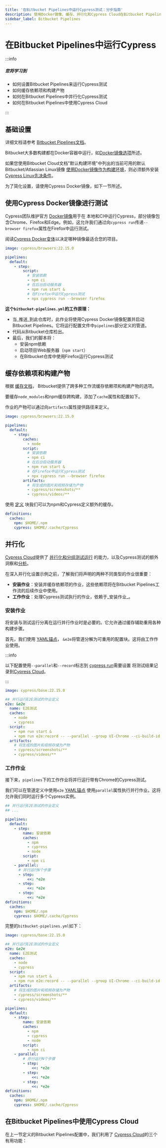 ```yaml
---
title: '在Bitbucket Pipelines中运行Cypress测试：分步指南'
description: 使用Docker镜像、缓存、并行化和Cypress Cloud在Bitbucket Pipelines中运行Cypress测试。
sidebar_label: Bitbucket Pipelines
---
```


<ProductHeading product="app" />

# 在Bitbucket Pipelines中运行Cypress

:::info

##### <Icon name="question-circle" color="#4BBFD2" /> 您将学习到

- 如何设置Bitbucket Pipelines来运行Cypress测试
- 如何缓存依赖项和构建产物
- 如何在Bitbucket Pipelines中并行化Cypress测试
- 如何在Bitbucket Pipelines中使用Cypress Cloud

:::

## 基础设置

详细文档请参考
[Bitbucket Pipelines文档](https://support.atlassian.com/bitbucket-cloud/docs/get-started-with-bitbucket-pipelines/)。

Bitbucket大多数构建都在Docker容器中运行，如[Docker镜像选项](https://support.atlassian.com/bitbucket-cloud/docs/docker-image-options/)所述。

如果您使用Bitbucket Cloud文档"默认构建环境"中列出的当前可用的默认Bitbucket/Atlassian Linux镜像
[使用Docker镜像作为构建环境](https://support.atlassian.com/bitbucket-cloud/docs/use-docker-images-as-build-environments/)，则必须额外安装[Cypress Linux先决条件](/app/get-started/install-cypress#Linux-Prerequisites)。

为了简化设置，请使用Cypress Docker镜像，如下一节所述。

## 使用Cypress Docker镜像进行测试

Cypress团队维护官方
[Docker镜像](https://github.com/cypress-io/cypress-docker-images)用于在
本地和CI中运行Cypress，部分镜像包含Chrome、Firefox和Edge。例如，这允许我们通过向`cypress run`传递`--browser firefox`属性在Firefox中运行测试。

阅读[Cypress Docker变体](/app/continuous-integration/overview#Cypress-Docker-variants)以决定哪种镜像最适合您的项目。

```yaml title="bitbucket-pipelines.yml"
image: cypress/browsers:22.15.0

pipelines:
  default:
    - step:
        script:
          # 安装依赖
          - npm ci
          # 在后台启动服务器
          - npm run start &
          # 在Firefox中运行Cypress测试
          - npx cypress run --browser firefox
```

**这个`bitbucket-pipelines.yml`的工作原理：**

- 当_推送_到此仓库时，此作业将使用Cypress Docker镜像配置并启动Bitbucket Pipelines。它将运行配置文件中`pipelines`部分定义的管道。
- 代码从Bitbucket仓库检出。
- 最后，我们的脚本将：
  - 安装npm依赖
  - 启动项目Web服务器（`npm start`）
  - 在Bitbucket仓库中使用Firefox运行Cypress测试

## 缓存依赖项和构建产物

根据
[缓存文档](https://support.atlassian.com/bitbucket-cloud/docs/cache-dependencies/)，
Bitbucket提供了跨多种工作流缓存依赖项和构建产物的选项。

要缓存`node_modules`和npm缓存跨构建，添加了`cache`属性和配置如下。

作业的产物可以通过向`artifacts`属性提供路径来定义。

```yaml title="bitbucket-pipelines.yml"
image: cypress/browsers:22.15.0

pipelines:
  default:
    - step:
        caches:
          - node
        script:
          # 安装依赖
          - npm ci
          # 在后台启动服务器
          - npm run start &
          # 在Firefox中运行Cypress测试
          - npx cypress run --browser firefox
        artifacts:
          # 将生成的图片和视频存储为产物
          - cypress/screenshots/**
          - cypress/videos/**
```

使用
[定义](https://support.atlassian.com/bitbucket-cloud/docs/configure-bitbucket-pipelinesyml/#Global-configuration-options)
块我们可以为npm和Cypress定义额外的缓存。

```yaml title="bitbucket-pipelines.yml"
definitions:
  caches:
    npm: $HOME/.npm
    cypress: $HOME/.cache/Cypress
```

## 并行化

[Cypress Cloud](/cloud/get-started/introduction)提供了
[并行化和分组测试运行](/cloud/features/smart-orchestration/parallelization)
的能力，以及Cypress测试的额外洞察和[分析](/cloud/features/analytics/overview)。

在深入并行化设置示例之前，了解我们将声明的两种不同类型的作业很重要：

- **安装作业**：安装并缓存依赖项的作业，这些依赖项将在Bitbucket Pipelines工作流的后续作业中使用。
- **工作作业**：处理Cypress测试执行的作业，依赖于_安装作业_。

### 安装作业

将安装与测试运行分离在运行并行作业时是必要的。它允许通过缓存辅助重用各种构建步骤。

首先，我们使用
[YAML锚点](https://support.atlassian.com/bitbucket-cloud/docs/yaml-anchors/)，
`&e2e`将管道分解为可重用的配置块。这将由工作作业使用。

:::info

以下配置使用`--parallel`和`--record`标志到
[cypress run](/app/references/command-line#cypress-run)需要设置
将测试结果记录到[Cypress Cloud](/cloud/get-started/introduction)。

:::

```yaml title="bitbucket-pipelines.yml"
image: cypress/base:22.15.0

## 并行运行E2E测试的作业定义
e2e: &e2e
  name: E2E测试
  caches:
    - node
    - cypress
  script:
    - npm run start &
    - npm run e2e:record -- --parallel --group UI-Chrome --ci-build-id $BITBUCKET_BUILD_NUMBER
  artifacts:
    # 将生成的图片和视频存储为产物
    - cypress/screenshots/**
    - cypress/videos/**
```

### 工作作业

接下来，`pipelines`下的工作作业将并行运行带有Chrome的Cypress测试。

我们可以在管道定义中使用`e2e`
[YAML锚点](https://support.atlassian.com/bitbucket-cloud/docs/yaml-anchors/)
使用`parallel`属性执行并行作业。这将允许我们同时运行多个Cypress实例。

```yaml title="bitbucket-pipelines.yml"
## 并行运行E2E测试的作业定义
## ...

pipelines:
  default:
    - step:
        name: 安装依赖
        caches:
          - npm
          - cypress
          - node
        script:
          - npm ci
    - parallel:
      # 并行运行N个步骤
      - step:
          <<: *e2e
      - step:
          <<: *e2e
      - step:
          <<: *e2e
definitions:
  caches:
    npm: $HOME/.npm
    cypress: $HOME/.cache/Cypress
```

完整的`bitbucket-pipelines.yml`如下：

```yaml title="bitbucket-pipelines.yml"
image: cypress/base:22.15.0

## 并行运行E2E测试的作业定义
e2e: &e2e
  name: E2E测试
  caches:
    - node
    - cypress
  script:
    - npm run start &
    - npm run e2e:record -- --parallel --group UI-Chrome --ci-build-id $BITBUCKET_BUILD_NUMBER
  artifacts:
    # 将生成的图片和视频存储为产物
    - cypress/screenshots/**
    - cypress/videos/**

pipelines:
  default:
    - step:
        name: 安装依赖
        caches:
          - npm
          - cypress
          - node
        script:
          - npm ci
    - parallel:
        # 并行运行N个步骤
        - step:
            <<: *e2e
        - step:
            <<: *e2e
        - step:
            <<: *e2e
definitions:
  caches:
    npm: $HOME/.npm
    cypress: $HOME/.cache/Cypress
```

## 在Bitbucket Pipelines中使用Cypress Cloud

在上一节定义的Bitbucket Pipelines配置中，我们利用了
[Cypress Cloud](/cloud/get-started/introduction)的三个有用功能：

<CiProviderCloudSteps />